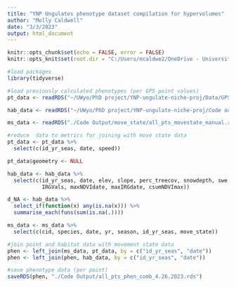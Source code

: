 ```yaml
---
title: "YNP Ungulates phenotype dataset compilation for hypervolumes"
author: "Molly Caldwell"
date: "3/3/2023"
output: html_document
---
```


```r
knitr::opts_chunk$set(echo = FALSE, error = FALSE)
knitr::opts_knit$set(root.dir = "C:/Users/mcaldwe2/OneDrive - University of Wyoming/Documents/UWyo/PhD project/YNP-ungulate-niche-paper")
```

```r
#load packages
library(tidyverse)
```

```r
#load previously calculated phenotypes (per GPS point values)
pt_data <- readRDS("~/UWyo/PhD project/YNP-ungulate-niche-proj/Data/GPS data/Cleaned/allspp_cleanedGPSdata_seasonal_moveparams_3.2022.rds")

hab_data <- readRDS("~/UWyo/PhD project/YNP-ungulate-niche-proj/Code output/individual_habitat_metrics/allindiv_gpspts_habextract.rds")

ms_data <- readRDS("./Code Output/move_state/all_pts_movestate_manual.rds")
```

```r
#reduce  data to metrics for joining with move state data
pt_data <- pt_data %>% 
  select(c(id_yr_seas, date, speed))

pt_data$geometry <- NULL

hab_data <- hab_data %>% 
  select(c(id_yr_seas, date, elev, slope, perc_treecov, snowdepth, swe, NDVIVals,
           IRGVals, maxNDVIdate, maxIRGdate, csumNDVImax))

d_NA <- hab_data %>% 
  select_if(function(x) any(is.na(x))) %>% 
  summarise_each(funs(sum(is.na(.))))

ms_data <- ms_data %>% 
  select(c(cid, species, date, yr, season, id_yr_seas, move_state))

#join point and habitat data with movement state data
phen <- left_join(ms_data, pt_data, by = c("id_yr_seas", "date"))
phen <- left_join(phen, hab_data, by = c("id_yr_seas", "date"))
```

```r
#save phenotype data (per point)
saveRDS(phen, "./Code Output/all_pts_phen_comb_4.26.2023.rds")
```




